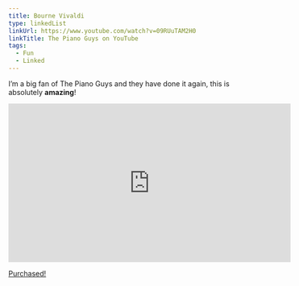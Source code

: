 ```yaml
---
title: Bourne Vivaldi
type: linkedList
linkUrl: https://www.youtube.com/watch?v=09RUuTAM2H0
linkTitle: The Piano Guys on YouTube
tags:
  - Fun
  - Linked
---
```


I’m a big fan of The Piano Guys and they have done it again, this is absolutely **amazing**!

<p>
    <iframe width="560" height="315" src="http://www.youtube.com/embed/09RUuTAM2H0" frameBorder="0" allowFullScreen=""></iframe>
</p>

[Purchased!](http://itunes.apple.com/us/album/bourne-vivaldi-single/id522444874)
